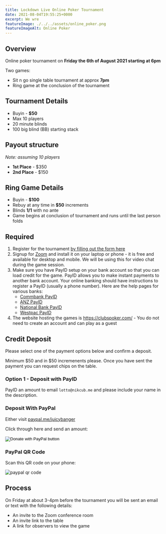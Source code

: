 ```yaml
---
title: Lockdown Live Online Poker Tournament
date: 2021-08-04T19:55:25+0000
excerpt: We wre
featureImage: ./../../assets/online_poker.png
featureImageAlt: Online Poker
---
```


## Overview

Online poker tournament on **Friday the 6th of August 2021 starting at 6pm**

Two games:

 - Sit n go single table tournament at approx **7pm**
 - Ring game at the conclusion of the tournament

## Tournament Details

- Buyin - **$50**
- Max 10 players
- 20 minute blinds
- 100 big blind (BB) starting stack

## Payout structure

_Note: assuming 10 players_

- **1st Place** - $350
- **2nd Place** - $150

## Ring Game Details

 - Buyin - **$100**
 - Rebuy at any time in **$50** increments
 - Blinds **$1/$1** with no ante
 - Game begins at conclusion of tournament and runs until the last person folds

## Required

1. Register for the tournament [by filling out the form here](https://docs.google.com/forms/d/e/1FAIpQLSdQK5LLxb4xE2rutwVzsoa53tyHXEwu4qp-qikCWBwevEhNqA/viewform)
1. Signup for [Zoom](https://zoom.com) and install it on your laptop or phone - it is free and available for desktop and mobile. We will be using this for video chat during the game session.
1. Make sure you have PayID setup on your bank account so that you can load credit for the game. PayID allows you to make instant payments to another bank account. Your online banking should have instructions to register a PayID (usually a phone number). Here are the help pages for various banks:
   - [Commbank PayID](https://www.commbank.com.au/digital-banking/pay-id.html)
   - [ANZ PayID](https://www.anz.com.au/ways-to-bank/more/pay-id/)
   - [National Bank PayID](https://www.nab.com.au/personal/customer-support/payid)
   - [Westpac PayID](https://www.westpac.com.au/personal-banking/online-banking/making-the-most/new-payments-platform/)
1. The website hosting the games is https://clubspoker.com/ - You do not need to create an account and can play as a guest

## Credit Deposit

Please select one of the payment options below and confirm a deposit.

Minimum $50 and in $50 incremenents please. Once you have sent the payment you can request chips on the table.

### Option 1 - Deposit with PayID

PayID an amount to email `lotto@nikcub.me` and please include your name in the description.

### Deposit With PayPal

Either visit [paypal.me/juicybanger](https://paypal.me/juicybanger)

Click through here and send an amount:

<form action="https://www.paypal.com/donate" method="post" target="_top">
<input type="hidden" name="business" value="MY98UPZ2KBRBE" />
<input type="hidden" name="no_recurring" value="1" />
<input type="hidden" name="item_name" value="Games night pool" />
<input type="hidden" name="currency_code" value="AUD" />
<input type="image" src="https://www.paypalobjects.com/en_AU/i/btn/btn_donateCC_LG.gif" border="0" name="submit" title="PayPal - The safer, easier way to pay online!" alt="Donate with PayPal button" />
<img alt="" border="0" src="https://www.paypal.com/en_AU/i/scr/pixel.gif" width="1" height="1" />
</form>

### PayPal QR Code

Scan this QR code on your phone:

![paypal qr code](./../../assets/paypal_qr_code.png)


## Process

On Friday at about 3-4pm before the tournament you will be sent an email or text with the following details:

- An invite to the Zoom conference room
- An invite link to the table
- A link for observers to view the game
